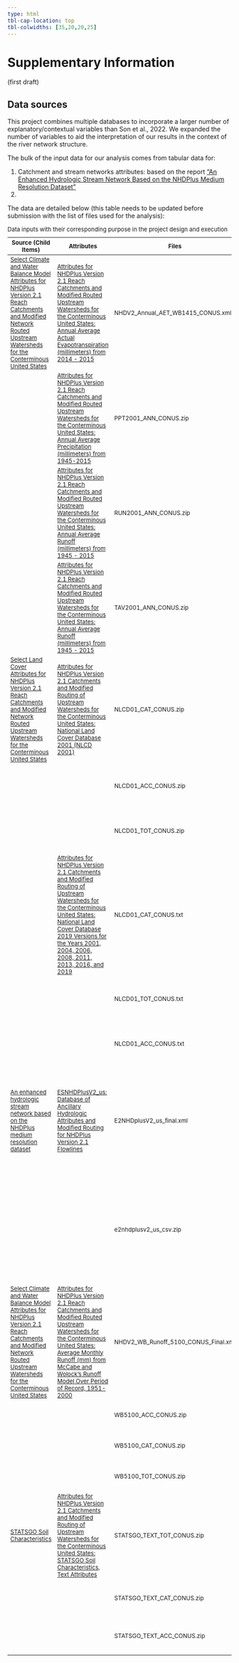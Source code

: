 ```yaml
---
type: html
tbl-cap-location: top
tbl-colwidths: [35,20,20,25]
---
```


```{=html}
<style scoped>
table {
  font-size: 13px;
}
</style>
<style type="text/css">
caption, .table-caption {
  text-align: left;
}
</style>
```
# Supplementary Information

(first draft)

## Data sources

This project combines multiple databases to incorporate a larger number of explanatory/contextual variables than Son et al., 2022. We expanded the number of variables to aid the interpretation of our results in the context of the river network structure.

The bulk of the input data for our analysis comes from tabular data for:

1.  Catchment and stream networks attributes: based on the report ["An Enhanced Hydrologic Stream Network Based on the NHDPlus Medium Resolution Dataset"](https://pubs.usgs.gov/sir/2019/5127/sir20195127.pdf)
2.  

The data are detailed below (this table needs to be updated before submission with the list of files used for the analysis):

| Source (Child Items)                                                                                                                                                                                                                                                                                                                                                                                                               | Attributes                                                                                                                                                                                                                                                                                                                                                                                                                                                                                                                                                 | Files                                | Purpose                                                                                                                                                                      |
|------------------|------------------|------------------|-------------------|
| [Select Climate and Water Balance Model Attributes for NHDPlus Version 2.1 Reach Catchments and Modified Network Routed Upstream Watersheds for the Conterminous United States](https://www.sciencebase.gov/catalog/item/566f6c76e4b09cfe53ca77fe "Select Climate and Water Balance Model Attributes for NHDPlus Version 2.1 Reach Catchments and Modified Network Routed Upstream Watersheds for the Conterminous United States") | [Attributes for NHDPlus Version 2.1 Reach Catchments and Modified Routed Upstream Watersheds for the Conterminous United States: Annual Average Actual Evapotranspiration (millimeters) from 2014 - 2015](https://www.sciencebase.gov/catalog/item/57ffb2c4e4b0824b2d16f4c3 "Attributes for NHDPlus Version 2.1 Reach Catchments and Modified Routed Upstream Watersheds for the Conterminous United States: Annual Average Actual Evapotranspiration (millimeters) from 2014 - 2015")                                                                     | NHDV2_Annual_AET_WB1415_CONUS.xml    | Potential: Intermittent analysis                                                                                                                                             |
|                                                                                                                                                                                                                                                                                                                                                                                                                                    | [Attributes for NHDPlus Version 2.1 Reach Catchments and Modified Routed Upstream Watersheds for the Conterminous United States: Annual Average Precipitation (millimeters) from 1945-2015](https://www.sciencebase.gov/catalog/item/57bf5c07e4b0f2f0ceb75b1b "Attributes for NHDPlus Version 2.1 Reach Catchments and Modified Routed Upstream Watersheds for the Conterminous United States: Annual Average Precipitation (millimeters) from 1945-2015")                                                                                                 | PPT2001_ANN_CONUS.zip                | Climatic variables for the year 2001-corresponding with land use map used (files are on an annual basis).                                                                    |
|                                                                                                                                                                                                                                                                                                                                                                                                                                    | [Attributes for NHDPlus Version 2.1 Reach Catchments and Modified Routed Upstream Watersheds for the Conterminous United States: Annual Average Runoff (millimeters) from 1945 - 2015](https://www.sciencebase.gov/catalog/item/57bf5e25e4b0f2f0ceb75b77 "Attributes for NHDPlus Version 2.1 Reach Catchments and Modified Routed Upstream Watersheds for the Conterminous United States: Annual Average Runoff (millimeters) from 1945 - 2015")                                                                                                           | RUN2001_ANN_CONUS.zip                | Climatic variables for the year 2001-corresponding with land use map used (files are on an annual basis).                                                                    |
|                                                                                                                                                                                                                                                                                                                                                                                                                                    | [Attributes for NHDPlus Version 2.1 Reach Catchments and Modified Routed Upstream Watersheds for the Conterminous United States: Annual Average Runoff (millimeters) from 1945 - 2015](https://www.sciencebase.gov/catalog/item/57bf5e25e4b0f2f0ceb75b77 "Attributes for NHDPlus Version 2.1 Reach Catchments and Modified Routed Upstream Watersheds for the Conterminous United States: Annual Average Runoff (millimeters) from 1945 - 2015")                                                                                                           | TAV2001_ANN_CONUS.zip                | Climatic variables for the year 2001-corresponding with land use map used (files are on an annual basis).                                                                    |
| [Select Land Cover Attributes for NHDPlus Version 2.1 Reach Catchments and Modified Network Routed Upstream Watersheds for the Conterminous United States](https://www.sciencebase.gov/catalog/item/5669a834e4b08895842a1d49 "Select Land Cover Attributes for NHDPlus Version 2.1 Reach Catchments and Modified Network Routed Upstream Watersheds for the Conterminous United States")                                           | [Attributes for NHDPlus Version 2.1 Catchments and Modified Routing of Upstream Watersheds for the Conterminous United States: National Land Cover Database 2001 (NLCD 2001)](https://www.sciencebase.gov/catalog/item/5761b67de4b04f417c2d30ae "Attributes for NHDPlus Version 2.1 Catchments and Modified Routing of Upstream Watersheds for the Conterminous United States: National Land Cover Database 2001 (NLCD 2001)")                                                                                                                             | NLCD01_CAT_CONUS.zip                 | Landscape heterogeneity analysis and its influence on scaling behavior                                                                                                       |
|                                                                                                                                                                                                                                                                                                                                                                                                                                    |                                                                                                                                                                                                                                                                                                                                                                                                                                                                                                                                                            | NLCD01_ACC_CONUS.zip                 | Landscape heterogeneity analysis and its influence on scaling behavior                                                                                                       |
|                                                                                                                                                                                                                                                                                                                                                                                                                                    |                                                                                                                                                                                                                                                                                                                                                                                                                                                                                                                                                            | NLCD01_TOT_CONUS.zip                 | Landscape heterogeneity analysis and its influence on scaling behavior                                                                                                       |
|                                                                                                                                                                                                                                                                                                                                                                                                                                    | [Attributes for NHDPlus Version 2.1 Catchments and Modified Routing of Upstream Watersheds for the Conterminous United States: National Land Cover Database 2019 Versions for the Years 2001, 2004, 2006, 2008, 2011, 2013, 2016, and 2019](https://www.sciencebase.gov/catalog/item/63935b30d34e0de3a1efe082 "Attributes for NHDPlus Version 2.1 Catchments and Modified Routing of Upstream Watersheds for the Conterminous United States: National Land Cover Database 2019 Versions for the Years 2001, 2004, 2006, 2008, 2011, 2013, 2016, and 2019") | NLCD01_CAT_CONUS.txt                 | Landscape heterogeneity analysis and its influence on scaling behavior                                                                                                       |
|                                                                                                                                                                                                                                                                                                                                                                                                                                    |                                                                                                                                                                                                                                                                                                                                                                                                                                                                                                                                                            | NLCD01_TOT_CONUS.txt                 | Landscape heterogeneity analysis and its influence on scaling behavior                                                                                                       |
|                                                                                                                                                                                                                                                                                                                                                                                                                                    |                                                                                                                                                                                                                                                                                                                                                                                                                                                                                                                                                            | NLCD01_ACC_CONUS.txt                 | Landscape heterogeneity analysis and its influence on scaling behavior                                                                                                       |
| [An enhanced hydrologic stream network based on the NHDPlus medium resolution dataset](https://www.usgs.gov/publications/enhanced-hydrologic-stream-network-based-nhdplus-medium-resolution-dataset)                                                                                                                                                                                                                               | [ESNHDPlusV2_us: Database of Ancillary Hydrologic Attributes and Modified Routing for NHDPlus Version 2.1 Flowlines](https://www.sciencebase.gov/catalog/item/5d16509ee4b0941bde5d8ffe)                                                                                                                                                                                                                                                                                                                                                                    | E2NHDplusV2_us_final.xml             | Cumulative calculations along the stream networks (e.g. cumulative respiration, residence time, hyporheic exchange). It contains data about hydrosequence, FromNode, ToNode. |
|                                                                                                                                                                                                                                                                                                                                                                                                                                    |                                                                                                                                                                                                                                                                                                                                                                                                                                                                                                                                                            | e2nhdplusv2_us_csv.zip               | Cumulative calculations along the stream networks (e.g. cumulative respiration, residence time, hyporheic exchange). It contains data about hydrosequence, FromNode, ToNode. |
| [Select Climate and Water Balance Model Attributes for NHDPlus Version 2.1 Reach Catchments and Modified Network Routed Upstream Watersheds for the Conterminous United States](https://www.sciencebase.gov/catalog/item/566f6c76e4b09cfe53ca77fe "Select Climate and Water Balance Model Attributes for NHDPlus Version 2.1 Reach Catchments and Modified Network Routed Upstream Watersheds for the Conterminous United States") | [ Attributes for NHDPlus Version 2.1 Reach Catchments and Modified Routed Upstream Watersheds for the Conterminous United States: Average Monthly Runoff (mm) from McCabe and Wolock's Runoff Model Over Period of Record, 1951-2000](https://www.sciencebase.gov/catalog/item/573b5344e4b0dae0d5e3ad9c "Attributes for NHDPlus Version 2.1 Reach Catchments and Modified Routed Upstream Watersheds for the Conterminous United States: Average Monthly Runoff (mm) from McCabe and Wolock's Runoff Model Over Period of Record, 1951-2000")              | NHDV2_WB_Runoff_5100_CONUS_Final.xml | Possible: Intermittency analysis or interpretation                                                                                                                           |
|                                                                                                                                                                                                                                                                                                                                                                                                                                    |                                                                                                                                                                                                                                                                                                                                                                                                                                                                                                                                                            | WB5100_ACC_CONUS.zip                 | Possible: Intermittency analysis or interpretation                                                                                                                           |
|                                                                                                                                                                                                                                                                                                                                                                                                                                    |                                                                                                                                                                                                                                                                                                                                                                                                                                                                                                                                                            | WB5100_CAT_CONUS.zip                 | Possible: Intermittency analysis or interpretation                                                                                                                           |
|                                                                                                                                                                                                                                                                                                                                                                                                                                    |                                                                                                                                                                                                                                                                                                                                                                                                                                                                                                                                                            | WB5100_TOT_CONUS.zip                 | Possible: Intermittency analysis or interpretation                                                                                                                           |
| [STATSGO Soil Characteristics](https://www.sciencebase.gov/catalog/item/5728d6ace4b0b13d3918a992 "STATSGO Soil Characteristics")                                                                                                                                                                                                                                                                                                   | [Attributes for NHDPlus Version 2.1 Catchments and Modified Routing of Upstream Watersheds for the Conterminous United States: STATSGO Soil Characteristics, Text Attributes](https://www.sciencebase.gov/catalog/item/5728dd46e4b0b13d3918a9a7 "Attributes for NHDPlus Version 2.1 Catchments and Modified Routing of Upstream Watersheds for the Conterminous United States: STATSGO Soil Characteristics, Text Attributes")                                                                                                                             | STATSGO_TEXT_TOT_CONUS.zip           | Possible: relationship with residence time/ hyporheic exchange                                                                                                               |
|                                                                                                                                                                                                                                                                                                                                                                                                                                    |                                                                                                                                                                                                                                                                                                                                                                                                                                                                                                                                                            | STATSGO_TEXT_CAT_CONUS.zip           | Possible: relationship with residence time/ hyporheic exchange                                                                                                               |
|                                                                                                                                                                                                                                                                                                                                                                                                                                    |                                                                                                                                                                                                                                                                                                                                                                                                                                                                                                                                                            | STATSGO_TEXT_ACC_CONUS.zip           | Possible: relationship with residence time/ hyporheic exchange                                                                                                               |

: Data inputs with their corresponding purpose in the project design and execution
